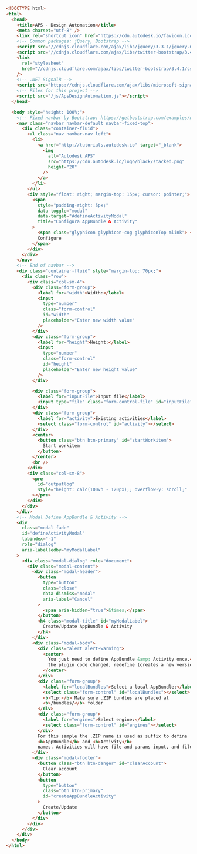 ```html title=index.html
<!DOCTYPE html>
<html>
  <head>
    <title>APS - Design Automation</title>
    <meta charset="utf-8" />
    <link rel="shortcut icon" href="https://cdn.autodesk.io/favicon.ico" />
    <!-- Common packages: jQuery, Bootstrap -->
    <script src="//cdnjs.cloudflare.com/ajax/libs/jquery/3.3.1/jquery.min.js"></script>
    <script src="//cdnjs.cloudflare.com/ajax/libs/twitter-bootstrap/3.4.1/js/bootstrap.min.js"></script>
    <link
      rel="stylesheet"
      href="//cdnjs.cloudflare.com/ajax/libs/twitter-bootstrap/3.4.1/css/bootstrap.min.css"
    />
    <!-- .NET SignalR -->
    <script src="https://cdnjs.cloudflare.com/ajax/libs/microsoft-signalr/3.1.7/signalr.min.js"></script>
    <!-- Files for this project -->
    <script src="/js/ApsDesignAutomation.js"></script>
  </head>

  <body style="height: 100%;">
    <!-- Fixed navbar by Bootstrap: https://getbootstrap.com/examples/navbar-fixed-top/ -->
    <nav class="navbar navbar-default navbar-fixed-top">
      <div class="container-fluid">
        <ul class="nav navbar-nav left">
          <li>
            <a href="http://tutorials.autodesk.io" target="_blank">
              <img
                alt="Autodesk APS"
                src="https://cdn.autodesk.io/logo/black/stacked.png"
                height="20"
              />
            </a>
          </li>
        </ul>
        <div style="float: right; margin-top: 15px; cursor: pointer;">
          <span
            style="padding-right: 5px;"
            data-toggle="modal"
            data-target="#defineActivityModal"
            title="Configura AppBundle & Activity"
          >
            <span class="glyphicon glyphicon-cog glyphiconTop mlink"> </span>
            Configure
          </span>
        </div>
      </div>
    </nav>
    <!-- End of navbar -->
    <div class="container-fluid" style="margin-top: 70px;">
      <div class="row">
        <div class="col-sm-4">
          <div class="form-group">
            <label for="width">Width:</label>
            <input
              type="number"
              class="form-control"
              id="width"
              placeholder="Enter new width value"
            />
          </div>
          <div class="form-group">
            <label for="height">Height:</label>
            <input
              type="number"
              class="form-control"
              id="height"
              placeholder="Enter new height value"
            />
          </div>

          <div class="form-group">
            <label for="inputFile">Input file</label>
            <input type="file" class="form-control-file" id="inputFile" />
          </div>
          <div class="form-group">
            <label for="activity">Existing activities</label>
            <select class="form-control" id="activity"></select>
          </div>
          <center>
            <button class="btn btn-primary" id="startWorkitem">
              Start workitem
            </button>
          </center>
          <br />
        </div>
        <div class="col-sm-8">
          <pre
            id="outputlog"
            style="height: calc(100vh - 120px);; overflow-y: scroll;"
          ></pre>
        </div>
      </div>
    </div>
    <!-- Modal Define AppBundle & Activity -->
    <div
      class="modal fade"
      id="defineActivityModal"
      tabindex="-1"
      role="dialog"
      aria-labelledby="myModalLabel"
    >
      <div class="modal-dialog" role="document">
        <div class="modal-content">
          <div class="modal-header">
            <button
              type="button"
              class="close"
              data-dismiss="modal"
              aria-label="Cancel"
            >
              <span aria-hidden="true">&times;</span>
            </button>
            <h4 class="modal-title" id="myModalLabel">
              Create/Update AppBundle & Activity
            </h4>
          </div>
          <div class="modal-body">
            <div class="alert alert-warning">
              <center>
                You just need to define AppBundle &amp; Activity once.<br />If
                the plugin code changed, redefine (creates a new version).
              </center>
            </div>
            <div class="form-group">
              <label for="localBundles">Select a local AppBundle:</label>
              <select class="form-control" id="localBundles"></select>
              <b>Tip:</b> Make sure .ZIP bundles are placed at
              <b>/bundles/</b> folder
            </div>
            <div class="form-group">
              <label for="engines">Select engine:</label>
              <select class="form-control" id="engines"></select>
            </div>
            For this sample the .ZIP name is used as suffix to define
            <b>AppBundle</b> and <b>Activity</b>
            names. Activities will have file and params input, and file output.
          </div>
          <div class="modal-footer">
            <button class="btn btn-danger" id="clearAccount">
              Clear account
            </button>
            <button
              type="button"
              class="btn btn-primary"
              id="createAppBundleActivity"
            >
              Create/Update
            </button>
          </div>
        </div>
      </div>
    </div>
  </body>
</html>
```
